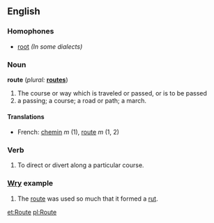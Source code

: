 ==English==

===Homophones===
*[[root]] ''(In some dialects)''

===Noun===
'''route'''  (''plural:'' '''[[routes]]''')
# The course or way which is traveled or passed, or is to be passed
# a passing; a course; a road or path; a march.

====Translations====
* French: [[chemin]] ''m'' (1), [[route]] ''m'' (1, 2)

=== Verb ===
{{en-infl-reg-vowel|rout|e}}
# To direct or divert along a particular course.

=== [[Wry]] example ===

# The [[route]] was used so much that it formed a [[rut]].


[[et:Route]]
[[pl:Route]]
